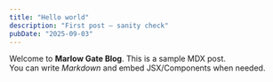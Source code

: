 ```yaml
---
title: "Hello world"
description: "First post – sanity check"
pubDate: "2025-09-03"
---
```


Welcome to **Marlow Gate Blog**. This is a sample MDX post.  
You can write *Markdown* and embed JSX/Components when needed.
